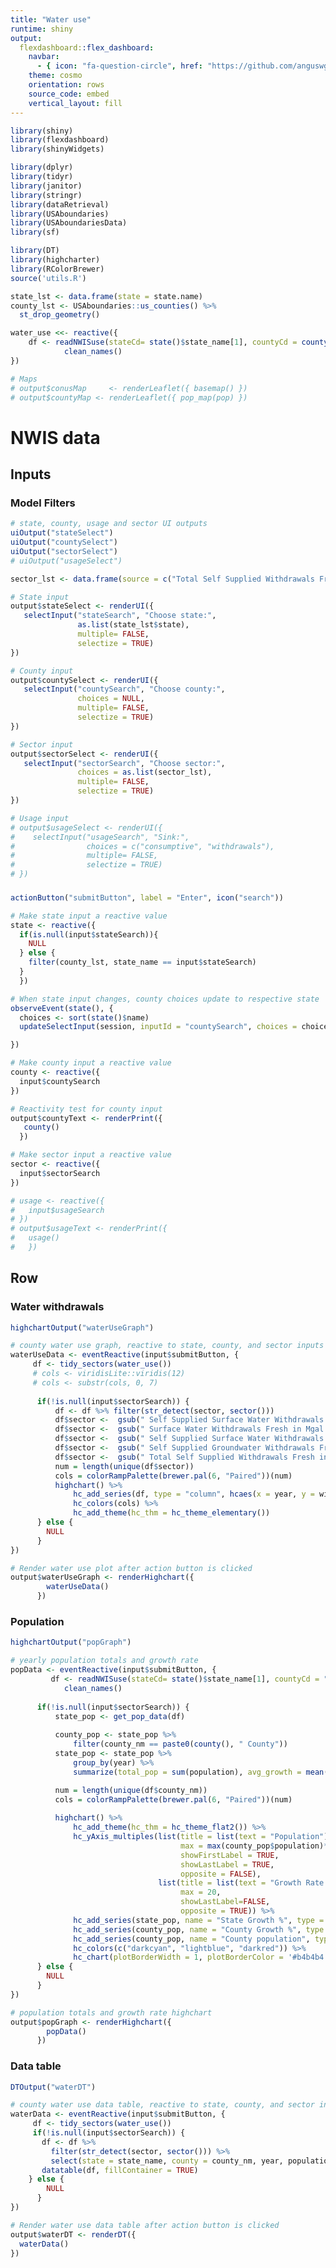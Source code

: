 ```yaml
---
title: "Water use"
runtime: shiny
output: 
  flexdashboard::flex_dashboard:
    navbar:
      - { icon: "fa-question-circle", href: "https://github.com/anguswg-ucsb/water_use", align: right }
    theme: cosmo
    orientation: rows
    source_code: embed
    vertical_layout: fill
---
```



```r
library(shiny)
library(flexdashboard)
library(shinyWidgets)

library(dplyr)
library(tidyr)
library(janitor)
library(stringr)
library(dataRetrieval)
library(USAboundaries)
library(USAboundariesData)
library(sf)

library(DT)
library(highcharter)
library(RColorBrewer)
source('utils.R')
```


```r
state_lst <- data.frame(state = state.name)
county_lst <- USAboundaries::us_counties() %>% 
  st_drop_geometry()

water_use <<- reactive({
    df <- readNWISuse(stateCd= state()$state_name[1], countyCd = county()) %>%
            clean_names()
})

# Maps 
# output$conusMap     <- renderLeaflet({ basemap() })
# output$countyMap <- renderLeaflet({ pop_map(pop) })
```

NWIS data {data-icon="fa-tint"}
=====================================

Inputs {.sidebar}
-------------------------------------

### Model Filters
```r
# state, county, usage and sector UI outputs
uiOutput("stateSelect")
uiOutput("countySelect")
uiOutput("sectorSelect")
# uiOutput("usageSelect")
```

```r

sector_lst <- data.frame(source = c("Total Self Supplied Withdrawals Fresh", "Surface Water Withdrawals Fresh", "Groundwater Withdrawals Fresh"))

# State input 
output$stateSelect <- renderUI({
   selectInput("stateSearch", "Choose state:",
               as.list(state_lst$state),
               multiple= FALSE,
               selectize = TRUE)
})

# County input
output$countySelect <- renderUI({
   selectInput("countySearch", "Choose county:",
               choices = NULL,
               multiple= FALSE,
               selectize = TRUE)
})

# Sector input
output$sectorSelect <- renderUI({
   selectInput("sectorSearch", "Choose sector:",
               choices = as.list(sector_lst),
               multiple= FALSE,
               selectize = TRUE)
})

# Usage input
# output$usageSelect <- renderUI({
#    selectInput("usageSearch", "Sink:",
#                choices = c("consumptive", "withdrawals"),
#                multiple= FALSE,
#                selectize = TRUE)
# })
```

### 
```r
actionButton("submitButton", label = "Enter", icon("search"))
```


```r
# Make state input a reactive value
state <- reactive({
  if(is.null(input$stateSearch)){
    NULL
  } else {
    filter(county_lst, state_name == input$stateSearch)
  }
  })

# When state input changes, county choices update to respective state
observeEvent(state(), {
  choices <- sort(state()$name)
  updateSelectInput(session, inputId = "countySearch", choices = choices)

})

# Make county input a reactive value
county <- reactive({
  input$countySearch
})

# Reactivity test for county input
output$countyText <- renderPrint({
   county()
  })

# Make sector input a reactive value
sector <- reactive({
  input$sectorSearch
})

# usage <- reactive({
#   input$usageSearch
# })
# output$usageText <- renderPrint({
#   usage()
#   })
```

Row {.tabset}
----------------------------------------------
### Water withdrawals
```r
highchartOutput("waterUseGraph")
```

```r
# county water use graph, reactive to state, county, and sector inputs
waterUseData <- eventReactive(input$submitButton, {
     df <- tidy_sectors(water_use())
     # cols <- viridisLite::viridis(12)
     # cols <- substr(cols, 0, 7)
     
      if(!is.null(input$sectorSearch)) {
          df <- df %>% filter(str_detect(sector, sector()))
          df$sector <-  gsub(" Self Supplied Surface Water Withdrawals Fresh in Mgal d", "", df$sector)
          df$sector <-  gsub(" Surface Water Withdrawals Fresh in Mgal d", "", df$sector)
          df$sector <-  gsub(" Self Supplied Surface Water Withdrawals Fresh in Mgal", "", df$sector)
          df$sector <-  gsub(" Self Supplied Groundwater Withdrawals Fresh in Mgal d", "", df$sector)
          df$sector <-  gsub(" Total Self Supplied Withdrawals Fresh in Mgal d", "", df$sector)
          num = length(unique(df$sector))
          cols = colorRampPalette(brewer.pal(6, "Paired"))(num)
          highchart() %>%
              hc_add_series(df, type = "column", hcaes(x = year, y = withdrawals, group = "sector")) %>%
              hc_colors(cols) %>% 
              hc_add_theme(hc_thm = hc_theme_elementary())
      } else {
        NULL
      }
})

# Render water use plot after action button is clicked
output$waterUseGraph <- renderHighchart({
        waterUseData()
      })
```

### Population
```r
highchartOutput("popGraph")
```
 
```r
# yearly population totals and growth rate
popData <- eventReactive(input$submitButton, {
         df <- readNWISuse(stateCd= state()$state_name[1], countyCd = "ALL") %>%
            clean_names()
     
      if(!is.null(input$sectorSearch)) {
          state_pop <- get_pop_data(df)
          
          county_pop <- state_pop %>%
              filter(county_nm == paste0(county(), " County"))
          state_pop <- state_pop %>%
              group_by(year) %>%
              summarize(total_pop = sum(population), avg_growth = mean(growth_rate, na.rm = TRUE))

          num = length(unique(df$county_nm))
          cols = colorRampPalette(brewer.pal(6, "Paired"))(num)
          
          highchart() %>%
              hc_add_theme(hc_thm = hc_theme_flat2()) %>%
              hc_yAxis_multiples(list(title = list(text = "Population"),
                                      max = max(county_pop$population)*1.2,
                                      showFirstLabel = TRUE,
                                      showLastLabel = TRUE,
                                      opposite = FALSE),
                                 list(title = list(text = "Growth Rate %"),
                                      max = 20,
                                      showLastLabel=FALSE,
                                      opposite = TRUE)) %>%
              hc_add_series(state_pop, name = "State Growth %", type = "column", hcaes(x = year, y = avg_growth), yAxis = 1) %>%
              hc_add_series(county_pop, name = "County Growth %", type = "column", hcaes(x = year, y = growth_rate), yAxis = 1) %>%
              hc_add_series(county_pop, name = "County population", type = "line", hcaes(x = year, y = population), yAxis = 0) %>%
              hc_colors(c("darkcyan", "lightblue", "darkred")) %>% 
              hc_chart(plotBorderWidth = 1, plotBorderColor = '#b4b4b4', height = NULL)
      } else {
        NULL
      }
})

# population totals and growth rate highchart
output$popGraph <- renderHighchart({
        popData()
      })
```


### Data table 
```r
DTOutput("waterDT")
```

``` r

# county water use data table, reactive to state, county, and sector inputs
waterData <- eventReactive(input$submitButton, {
     df <- tidy_sectors(water_use())
     if(!is.null(input$sectorSearch)) {
       df <- df %>% 
         filter(str_detect(sector, sector())) %>% 
         select(state = state_name, county = county_nm, year, population, sector, withdrawals)
       datatable(df, fillContainer = TRUE)
    } else {
        NULL
      }
}) 

# Render water use data table after action button is clicked
output$waterDT <- renderDT({
  waterData()
})

```





